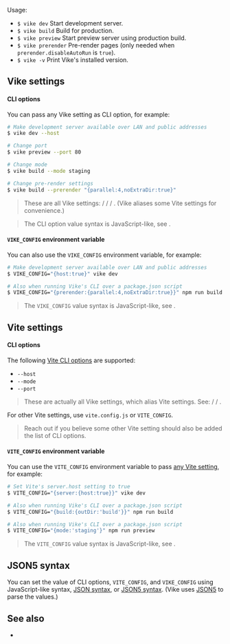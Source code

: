 
Usage:
- `$ vike dev` Start development server.
- `$ vike build` Build for production.
- `$ vike preview` Start preview server using production build.
- `$ vike prerender` <Link href="/pre-rendering">Pre-render</Link> pages (only needed when <Link href="/prerender#disableautorun">`prerender.disableAutoRun`</Link> is `true`).
- `$ vike -v` Print Vike's installed version.


## Vike settings

#### CLI options

You can pass <Link href="/settings">any Vike setting</Link> as CLI option, for example:

```bash
# Make development server available over LAN and public addresses
$ vike dev --host

# Change port
$ vike preview --port 80

# Change mode
$ vike build --mode staging

# Change pre-render settings
$ vike build --prerender "{parallel:4,noExtraDir:true}"
```

> These are all Vike settings: <Link href="/host" noBreadcrumb /> / <Link href="/port" noBreadcrumb /> / <Link href="/mode" noBreadcrumb /> / <Link href="/prerender" noBreadcrumb />. (Vike aliases some Vite settings for convenience.)

> The CLI option value syntax is JavaScript-like, see <Link href="#json5-syntax" />.

#### `VIKE_CONFIG` environment variable

You can also use the `VIKE_CONFIG` environment variable, for example:

```bash
# Make development server available over LAN and public addresses
$ VIKE_CONFIG="{host:true}" vike dev

# Also when running Vike's CLI over a package.json script
$ VIKE_CONFIG="{prerender:{parallel:4,noExtraDir:true}}" npm run build
```

> The `VIKE_CONFIG` value syntax is JavaScript-like, see <Link href="#json5-syntax" />.


## Vite settings

#### CLI options

The following [Vite CLI options](https://vite.dev/guide/cli#options) are supported:
 - `--host`
 - `--mode`
 - `--port`

> These are actually all Vike settings, which alias Vite settings. See: <Link href="/host" noBreadcrumb /> / <Link href="/port" noBreadcrumb /> / <Link href="/mode" noBreadcrumb />.

For other Vite settings, use `vite.config.js` or `VITE_CONFIG`.

> Reach out if you believe some other Vite setting should also be added the list of CLI options.

#### `VITE_CONFIG` environment variable

You can use the `VITE_CONFIG` environment variable to pass [any Vite setting](https://vite.dev/config/), for example:

```bash
# Set Vite's server.host setting to true
$ VITE_CONFIG="{server:{host:true}}" vike dev

# Also when running Vike's CLI over a package.json script
$ VITE_CONFIG="{build:{outDir:'build'}}" npm run build

# Also when running Vike's CLI over a package.json script
$ VITE_CONFIG="{mode:'staging'}" npm run preview
```

> The `VITE_CONFIG` value syntax is JavaScript-like, see <Link href="#json5-syntax" />.


## JSON5 syntax

You can set the value of CLI options, `VITE_CONFIG`, and `VIKE_CONFIG` using JavaScript-like syntax, [JSON syntax](https://json.org/example.html), or [JSON5 syntax](https://json5.org/#example). (Vike uses [JSON5](https://json5.org) to parse the values.)


## See also

- <Link href="/api" />
